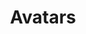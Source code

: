 ---
title: Avatars
description: Display user avatars with an image or initials.
srcSvelte: '/src/lib/components/avatar'
srcReact: '/src/components/avatar'
showDocsUrl: true
---